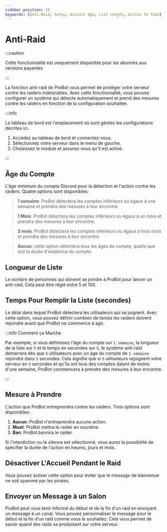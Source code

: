 ```yaml
---
sidebar_position: 15
keywords: [Anti-Raid, Setup, Account Age, List Length, Action To Take] 
---
```


# Anti-Raid

:::caution

Cette fonctionnalité est uniquement disponible pour les abonnés aux versions payantes.

:::

La fonction anti-raid de ProBot vous permet de protéger votre serveur contre les raiders indésirables. Avec cette fonctionnalité, vous pouvez configurer un système qui détecte automatiquement et prend des mesures contre les raiders en fonction de la configuration souhaitée.

:::info

Le tableau de bord est l'emplacement où sont gérées les configurations décrites ici.

1. Accédez au tableau de bord et connectez-vous.
2. Sélectionnez votre serveur dans le menu de gauche.
3. Choisissez le module et assurez-vous qu'il est activé. 

:::

## Âge du Compte

L'âge minimum du compte Discord pour la détection et l'action contre les raiders. Quatre options sont disponibles:

> **1 semaine**: ProBot détectera les comptes inférieurs ou égaux à une semaine et prendra des mesures à leur encontre.

> **1 Mois**: ProBot détectera les comptes inférieurs ou égaux à un mois et prendra des mesures à leur encontre.

> **3 mois**: ProBot détectera les comptes inférieurs ou égaux à trois mois et prendra des mesures à leur encontre.

> **Aucun**: cette option détectera tous les âges de compte, quelle que soit la durée d'existence du compte.


## Longueur de Liste

Le nombre de personnes qui doivent se joindre à ProBot pour lancer un anti-raid. Cela peut être réglé entre 5 et 100.

## Temps Pour Remplir la Liste (secondes)

Le délai dans lequel ProBot détectera les utilisateurs qui se joignent. Avec cette option, vous pouvez définir combien de temps les raiders doivent rejoindre avant que ProBot ne commence à agir.

:::info Comment ça Marche

Par exemple, si vous définissez l'âge du compte sur `1 semaine`, la longueur de la liste sur `5` et le temps en secondes sur `5`, le système anti-raid démarrera dès que `5` utilisateurs avec un âge du compte de `1 semaine` rejoindre dans `5` secondes. Cela signifie que si `5` utilisateurs rejoignent votre serveur en `5` secondes et qu'ils ont tous des comptes datant de moins d'une semaine, ProBot commencera à prendre des mesures à leur encontre.

:::

## Mesure à Prendre

L'action que ProBot entreprendra contre les raiders. Trois options sont disponibles:

1. **Aucun**: ProBot n'entreprendra aucune action.
2. **Muet**: ProBot mettra le raider en sourdine.
3. **Ban**: ProBot bannira le raider.

Si l'interdiction ou le silence est sélectionné, vous aurez la possibilité de spécifier la durée de l'action en heures, jours et mois.

## Désactiver L'Accueil Pendant le Raid

Vous pouvez activer cette option pour éviter que le message de bienvenue ne soit spammé par les pirates.

## Envoyer un Message à un Salon

ProBot peut vous tenir informé du début et de la fin d'un raid en envoyant un message à un canal. Vous pouvez personnaliser le message pour le début et la fin d'un raid comme vous le souhaitez. Cela vous permet de savoir quand des raids se produisent sur votre serveur.
